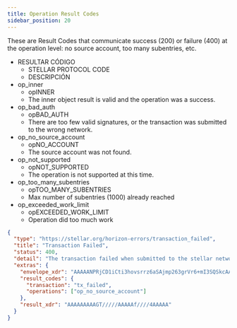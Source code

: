 ```yaml
---
title: Operation Result Codes
sidebar_position: 20
---
```



These are Result Codes that communicate success (200) or failure (400) at the operation level: no source account, too many subentries, etc.

<AttributeTable>

- RESULTAR CÓDIGO
  - STELLAR PROTOCOL CODE
  - DESCRIPCIÓN
- op_inner
  - opINNER
  - The inner object result is valid and the operation was a success.
- op_bad_auth
  - opBAD_AUTH
  - There are too few valid signatures, or the transaction was submitted to the wrong network.
- op_no_source_account
  - opNO_ACCOUNT
  - The source account was not found.
- op_not_supported
  - opNOT_SUPPORTED
  - The operation is not supported at this time.
- op_too_many_subentries
  - opTOO_MANY_SUBENTRIES
  - Max number of subentries (1000) already reached
- op_exceeded_work_limit
  - opEXCEEDED_WORK_LIMIT
  - Operation did too much work

</AttributeTable>

<ExampleResponse title="Example Response for an 'op_no_source_account' Result Code">

```json
{
  "type": "https://stellar.org/horizon-errors/transaction_failed",
  "title": "Transaction Failed",
  "status": 400,
  "detail": "The transaction failed when submitted to the stellar network. The `extras.result_codes` field on this response contains further details.  Descriptions of each code can be found at: https://www.stellar.org/developers/learn/concepts/list-of-operations.html",
  "extras": {
    "envelope_xdr": "AAAAANPRjCD1iCti3hovsrrz6aSAjmp263grVr6+mI3SQSkcAAAAZAAPRLgAAAADAAAAAAAAAAAAAAABAAAAAQAAAACuSL9OciKkFztj4d3zuadl20HHObu+7qJenBxHPrMayQAAAAUAAAABAAAAANPRjCD1iCti3hovsrrz6aSAjmp263grVr6+mI3SQSkcAAAAAAAAAAAAAAAAAAAAAAAAAAAAAAAAAAAAAAAAAAAAAAAAAAAAAtJBKRwAAABA1N0iqDAgqS6+3RIZGoNB9OXrY3wd/nLruXYi+eiTt4jn94fLVLwAw6jJCaK+qxStwO7c4kP6u5k0RPbuYC55CT6zGskAAABAiUGCNCS4pGlfcRmi82kbralzcFlTQAFzLyfUrYGn3RtQ4p/7TUwAqIanVoWGfEqzIJo64ZT+mYtJ72BfI+FiDg==",
    "result_codes": {
      "transaction": "tx_failed",
      "operations": ["op_no_source_account"]
    },
    "result_xdr": "AAAAAAAAAGT/////AAAAAf////4AAAAA"
  }
}
```

</ExampleResponse>
